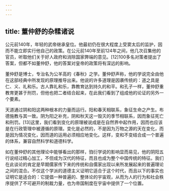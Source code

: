 ```yaml
---
---
---
```

title: 董仲舒的杂糅诸说
---



公元前140年，年轻的武帝继承皇位。他最初仍在很大程度上受窦太后的监护，因而不能立即实行他自己的政策。在公元前140年至前124年之间，他几次召集他的官员，听取他们关于好人政府和消除国家弊端的意见。[12]100多名对策者提出了答案，但都不如董仲舒，他的答案对皇帝的政策将有深远的影响。

董仲舒是博士，专治名为公羊高的《春秋》之学。董仲舒声称，他的学说完全由他在这部经典中所发现的原理推导出来。他说的许多道理是因袭传统的：道之具是仁、义、礼和乐。古人靠礼和乐，靠教育达到持久的和平。和孔子一样，董仲舒重教育更甚于刑罚，但他也把二者结合起来，在此我们看到了组成他的论证的另外一个要素。

天道通过阴和阳这两种根本的力量而运行。阳和春天相联系，象征生命之产生。布德施教与其一致。阴为阳之补充，阴和秋天这一毁灭的季节相联系，因而象征死亡和刑罚。[13]这里，我们看到变化的原理被说成是在自然界中起作用，因而也应该是在行政管理中被遵循的原理。变化是必然的，不是因为万物之源的天在变化，而是因为情况变化，因而道的运用必须相应地变化。这样，变和不变结合成一个普遍的体系，兼容自然科学和道德科学。

如在董仲舒的其他理论中能够看出的那样，驺衍学说的影响显而易见，他的阴阳五行说经过精心加工，不但成为汉代的特征，而且也成为整个中国传统的特征。我们在此谈论的肯定是早期儒家传下来的传统和自儒家出现以来所发展起来的普遍理论之间的混合。不仅这个学派的道德主义证明它适合于这个时代，而且以下的事实也证明它是适合的：它提倡一种普遍的、整体论的宇宙观，从而为人的行为和社会秩序提供了不可避开的制裁力量，也为帝国制度在宇宙中提供了一个位置。